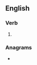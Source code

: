 ==English==

===Verb===
{{head|en|verb form}}

# {{en-third-person singular of|indwell}}

===Anagrams===
* {{anagrams|en|a=deillnsw|Swindell|Willdens}}
